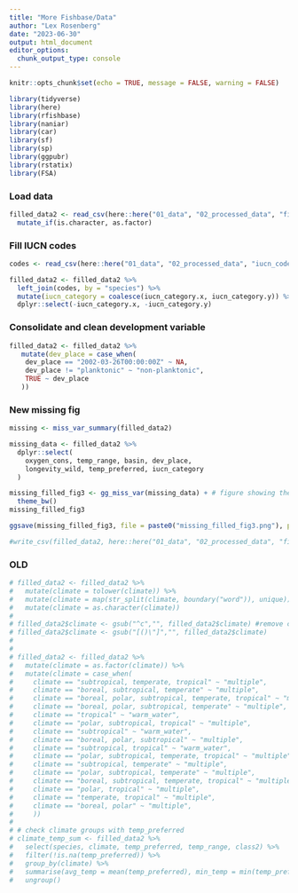 ```yaml
---
title: "More Fishbase/Data"
author: "Lex Rosenberg"
date: "2023-06-30"
output: html_document
editor_options: 
  chunk_output_type: console
---
```


```r
knitr::opts_chunk$set(echo = TRUE, message = FALSE, warning = FALSE)

library(tidyverse)
library(here)
library(rfishbase)
library(naniar)
library(car)
library(sf)
library(sp)
library(ggpubr)
library(rstatix)
library(FSA)

```

### Load data

```r
filled_data2 <- read_csv(here::here("01_data", "02_processed_data", "filled_data2.csv")) %>%
  mutate_if(is.character, as.factor)

```

### Fill IUCN codes

```r

codes <- read_csv(here::here("01_data", "02_processed_data", "iucn_codes.csv"))

filled_data2 <- filled_data2 %>%
  left_join(codes, by = "species") %>%
  mutate(iucn_category = coalesce(iucn_category.x, iucn_category.y)) %>%
  dplyr::select(-iucn_category.x, -iucn_category.y)

```

### Consolidate and clean development variable

```r

filled_data2 <- filled_data2 %>% 
   mutate(dev_place = case_when(
    dev_place == "2002-03-26T00:00:00Z" ~ NA,
    dev_place != "planktonic" ~ "non-planktonic",
    TRUE ~ dev_place
   ))

```

### New missing fig

```r

missing <- miss_var_summary(filled_data2)

missing_data <- filled_data2 %>%
  dplyr::select(
    oxygen_cons, temp_range, basin, dev_place,
    longevity_wild, temp_preferred, iucn_category
  )

missing_filled_fig3 <- gg_miss_var(missing_data) + # figure showing the missing data
  theme_bw()
missing_filled_fig3

ggsave(missing_filled_fig3, file = paste0("missing_filled_fig3.png"), path = here::here("04_figs", "missing_data"))

```

```r

#write_csv(filled_data2, here::here("01_data", "02_processed_data", "filled_data2.csv"))

```












### OLD


```r

# filled_data2 <- filled_data2 %>%
#   mutate(climate = tolower(climate)) %>%
#   mutate(climate = map(str_split(climate, boundary("word")), unique)) %>%  #remove repeated words
#   mutate(climate = as.character(climate))
# 
# filled_data2$climate <- gsub("^c","", filled_data2$climate) #remove c("")
# filled_data2$climate <- gsub("[()\"]","", filled_data2$climate)
# 
# 
# filled_data2 <- filled_data2 %>%
#   mutate(climate = as.factor(climate)) %>% 
#   mutate(climate = case_when(
#     climate == "subtropical, temperate, tropical" ~ "multiple",
#     climate == "boreal, subtropical, temperate" ~ "multiple",
#     climate == "boreal, polar, subtropical, temperate, tropical" ~ "multiple",
#     climate == "boreal, polar, subtropical, temperate" ~ "multiple",
#     climate == "tropical" ~ "warm_water",
#     climate == "polar, subtropical, tropical" ~ "multiple",
#     climate == "subtropical" ~ "warm_water",
#     climate == "boreal, polar, subtropical" ~ "multiple",
#     climate == "subtropical, tropical" ~ "warm_water",
#     climate == "polar, subtropical, temperate, tropical" ~ "multiple",
#     climate == "subtropical, temperate" ~ "multiple",
#     climate == "polar, subtropical, temperate" ~ "multiple",
#     climate == "boreal, subtropical, temperate, tropical" ~ "multiple",
#     climate == "polar, tropical" ~ "multiple",
#     climate == "temperate, tropical" ~ "multiple",
#     climate == "boreal, polar" ~ "multiple",
#     ))
# 
# # check climate groups with temp_preferred
# climate_temp_sum <- filled_data2 %>% 
#   select(species, climate, temp_preferred, temp_range, class2) %>%
#   filter(!is.na(temp_preferred)) %>% 
#   group_by(climate) %>% 
#   summarise(avg_temp = mean(temp_preferred), min_temp = min(temp_preferred), max_temp = max(temp_preferred)) %>% 
#   ungroup()

```




